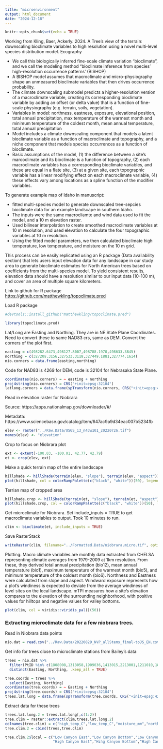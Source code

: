 ```yaml
---
title: "microenvironment"
output: html_document
date: "2024-12-18"
---
```


```r
knitr::opts_chunk$set(echo = TRUE)
```

Working from Kling, Baer, Ackerly. 2024. A Tree's view of the terrain: downscaling bioclimate variables to high resolution using a novel multi-level species distribution model. Ecography

-   We call this biologically inferred fine-scale climate variation "bioclimate", and we call the modeling method "bioclimate inference from species' high-resolution occurrence patterns' (BISHOP)
-   A BISHOP model assumes that macroclimate and micro-physiography shape an unmeasured bioclimate variables that then drives occurrence probability.
-   The climate downscaling submodel predicts a higher-resolution version of a macroclimate variable, creating its corresponding bioclimate variable by adding an offset (or delta value) that is a function of fine-scale physiography (e.g. terrain, soils, vegetation).
-   Variables in model: northness, eastness, exposure, elevational position, total annual precipitation, max temperature of the warmest month and minimum temperature of the coldest month, mean annual temperature, total annual precipitation
-   Model includes a climate downscaling component that models a latent bioclimate variable as a function of macroclimate and topography, and a niche component that models species occurrences as a function of bioclimate.
-   Basic assumptions of the model, (1) the difference between a site's marcoclimate and its bioclimate is a function of topography, (2) each macroclimate variables has a corresponding bioclimate variables, and these are equal in a flate site, (3) at a given site, each topographic variable has a linear modifying effect on each macroclimate variable, (4) these effects vary among locations as a spline function of the modifier variables.

To generate example map of Idaho in manuscript:

-   fitted multi-species model to generate downscaled tree-sepcies bioclimate data for an example landscape in southern Idaho.
-   The inputs were the same macrocliamte and wind data used to fit the model, and a 10 m elevation raster.
-   Used bilinear interpolation to create smoothed macroclimate variables at 10 m resolution, and used elevation to calculate the four topographic variables at 10 m resolution.
-   Using the fitted model parameters, we then calculated bioclimate high temperature, low temperature, and moisture on the 10 m grid.

This process can be easily replicated using an R package (Data availability section) that lets users input elevation data for any landscape in our study area to generate bioclimate estimates for North American trees based on coefficients from the multi-species model. To yield consistent results, elevation data should have a resolution similar to our input data (10-100 m), and cover an area of multiple square kilometers.

Link to github for R package <https://github.com/matthewkling/topoclimate.pred>

Load R package

```r
#devtools::install_github("matthewkling/topoclimate.pred")
```

```r
library(topoclimate.pred)
```

Lat/Long are Easting and Northing. They are in NE State Plane Coordinates. Need to convert these to same NAD83 crs, same as DEM. Convert the corners of the plot first.

```r
easting = c(498282.6473,498127.8007,498788.1970,498633.3845)          
northing = c(327208.3156,327533.3118,327449.1881,327774.1614)
nio.corners = data.frame(easting,northing)
```

Code for NAD83 is 4269 for DEM, code is 32104 for Nebrasaka State Plane.

```r
coordinates(nio.corners) = ~ easting + northing
proj4string(nio.corners) = CRS("+init=epsg:32104")
latlong.corners = data.frame(spTransform(nio.corners, CRS("+init=epsg:4269")))
```

Read in elevation raster for Niobrara

Source: https://apps.nationalmap.gov/downloader/#/

Metadata: https://www.sciencebase.gov/catalog/item/647ac9a9d34eac007b5234fb

```r
elev <- raster("../Raw.Data/USGS_13_n43w101_20220726.tif")
names(elev) <- "elevation"
```

Crop to focus on Niobrara plot  

```r
ext <- extent(-100.03, -100.01, 42.77, 42.79)
et <- crop(elev, ext)
```

Make a quick terrain map of the entire landscape

```r
hillshade <- hillShade(terrain(elev, "slope"), terrain(elev, "aspect"))
plot(hillshade, col = colorRampPalette(c("black", "white"))(50), legend = F)
```

Terrian map of cropped area

```r
hillshade.crop <- hillShade(terrain(et, "slope"), terrain(et, "aspect"))
plot(hillshade.crop, col = colorRampPalette(c("black", "white"))(50), legend = F)
```

Get microclimate for Niobrara. Set include_inputs = TRUE to get macroclimate variables to output. Took 10 minutes to run.

```r
clim <- bioclimate(et, include_inputs = TRUE)
```

Save RasterStack

```r
writeRaster(clim, filename="../Formatted.Data/niobrara.micro.tif", options="INTERLEAVE=BAND", overwrite=TRUE)
```

Plotting. Macro climate variables are monthly data extracted from CHELSA representing climatic averages from 1979-2009 at 1km resolution. From these, they derived total annual precipitation (bio12), mean annual temperature (bio1), maximum temperature of the warmest month (bio5), and minimum temperature of the coldest month (bio6). Northness and Eastness were calculated from slope and aspect. Windward exposure represents how a plot's windiness is expected to deviate from the average windiness of level sites on the local landscape. mTPI measures how a site's elevation compares to the elevation of the surrounding neighborhood, with positive values for hilltops and negative values for valley bottoms. 

```r
plot(clim, col = viridis::viridis_pal()(50))
```

### Extracting microclimate data for a few niobrara trees.

Read in Niobrara data points

```r
nio.dat = read.csv("../Raw.Data/20220829_NVP_allStems_final-toJS_EN.csv", row.names = 1)
```

Get info for trees close to microclimate stations from Bailey's data

```r
trees = nio.dat %>%
  filter(PtID %in% c(1808008,1313058,1909036,1413015,2213001,1211010,1807015)) %>%
  distinct(Easting, Northing, .keep_all = TRUE)

```

```r
tree.coords = trees %>%
  select(Easting, Northing)
coordinates(tree.coords) = ~ Easting + Northing
proj4string(tree.coords) = CRS("+init=epsg:32104")
trees.lat.long = data.frame(spTransform(tree.coords, CRS("+init=epsg:4269")))
```

Extract data for these trees

```r
trees.lat.long.2 = trees.lat.long[,c(1:2)]
tree.clim = raster::extract(clim,trees.lat.long.2)
colnames(tree.clim) = c("high_temp_C","low_temp_C","moisture_mm","northness","eastness","windward_exposure","mTPI","macro_bio1_mean_annual_temp_C","macro_bio12_total_annual_precip_mm","macro_bio5_max_temp_warm_month_C","macro_bi06_min_temp_cold_month_C")
tree.clim.2 = cbind(trees,tree.clim)
```

```r
tree.clim.2$local = c("Low Canyon East","Low Canyon Botton","Low Canyon West",
                      "High Canyon East","Hihg Canyon Bottom","High Canyon West","Upland")
```
